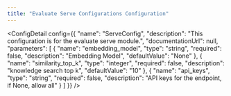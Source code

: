 ```yaml
---
title: "Evaluate Serve Configurations Configuration"
---
```



<ConfigDetail config={{
  "name": "ServeConfig",
  "description": "This configuration is for the evaluate serve module.",
  "documentationUrl": null,
  "parameters": [
    {
      "name": "embedding_model",
      "type": "string",
      "required": false,
      "description": "Embedding Model",
      "defaultValue": "None"
    },
    {
      "name": "similarity_top_k",
      "type": "integer",
      "required": false,
      "description": "knowledge search top k",
      "defaultValue": "10"
    },
    {
      "name": "api_keys",
      "type": "string",
      "required": false,
      "description": "API keys for the endpoint, if None, allow all"
    }
  ]
}} />

